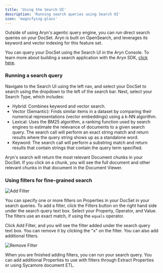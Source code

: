 ```yaml
---
title: 'Using the Search UI'
description: 'Running search queries using Search UI'
icon: 'magnifying-glass'
---
```


Outside of using Aryn's agentic query engine, you can run direct search queries on your DocSet. Aryn is built on OpenSearch, and leverages its keyword and vector indexing for this feature set. 

You can query your DocSet using the Search UI in the Aryn Console. To learn more about building a search application with the Aryn SDK, [click here](/aryn-platform/querying-data/search/integrating_search_using_SDK).


### Running a search query

Navigate to the Search UI using the left nav, and select your DocSet to search using the dropdown to the left of the search bar. Next, select your Search Type, which includes:


* Hybrid: Combines keyword and vector search.
* Vector (Semantic): Finds similar items in a dataset by comparing their numerical representations (vector embeddings) using a k-NN algorithm.
* Lexical: Uses the BM25 algorithm, a ranking function used by search engines to estimate the relevance of documents to a given search query. The search call will perform an exact string match and return results where the query string shows up as a standalone word.
* Keyword: The search call will perform a substring match and return results that contain strings that contain the query term specified.

Aryn's search will return the most relevant Document chunks in your DocSet. If you click on a chunk, you will see the full document and other relevant chunks in that document in the Document Viewer.


### Using filters for fine-grained search

![Add Filter](/images/add-filter.png)

You can specify one or more filters on Properties in your DocSet in your search queries. To add a filter, click the Filters button on the right hand side under the search query text box. Select your Property, Operator, and Value. The filters use an exact match, if using the ```equals``` operator.

Click Add Filter, and you will see the filter added under the search query text box. You can remove it by clicking the "x" on the filter. You can also add additional filters.

![Remove Filter](/images/remove-filter.png)

When you are finished adding filters, you can run your search query. You can add additional Properties to use with filters through Extract Properties or using Sycamore document ETL.